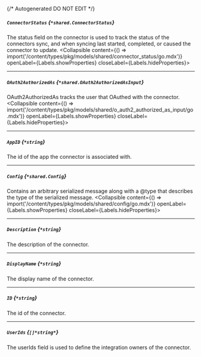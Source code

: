 {/* Autogenerated DO NOT EDIT  */}

##### `ConnectorStatus` *{`*shared.ConnectorStatus`}*
The status field on the connector is used to track the status of the connectors sync, and when syncing last started, completed, or caused the connector to update.
<Collapsible content={() => import('/content/types/pkg/models/shared/connector_status/go.mdx')} openLabel={Labels.showProperties} closeLabel={Labels.hideProperties}>
</Collapsible>

---
##### `OAuth2AuthorizedAs` *{`*shared.OAuth2AuthorizedAsInput`}*
OAuth2AuthorizedAs tracks the user that OAuthed with the connector.
<Collapsible content={() => import('/content/types/pkg/models/shared/o_auth2_authorized_as_input/go.mdx')} openLabel={Labels.showProperties} closeLabel={Labels.hideProperties}>
</Collapsible>

---
##### `AppID` *{`*string`}*
The id of the app the connector is associated with.

---
##### `Config` *{`*shared.Config`}*
Contains an arbitrary serialized message along with a \@type that describes the type of the serialized message.
<Collapsible content={() => import('/content/types/pkg/models/shared/config/go.mdx')} openLabel={Labels.showProperties} closeLabel={Labels.hideProperties}>
</Collapsible>

---
##### `Description` *{`*string`}*
The description of the connector.

---
##### `DisplayName` *{`*string`}*
The display name of the connector.

---
##### `ID` *{`*string`}*
The id of the connector.

---
##### `UserIds` *{`[]*string*`}*
The userIds field is used to define the integration owners of the connector.


